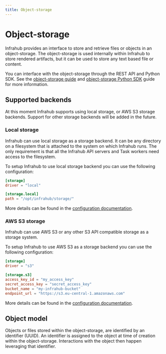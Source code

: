 ```yaml
---
title: Object-storage
---
```


# Object-storage

Infrahub provides an interface to store and retrieve files or objects in an object-storage. The object-storage is used internally within Infrahub to store rendered artifacts, but it can be used to store any text based file or content.

You can interface with the object-storage through the REST API and Python SDK.
See the [object-storage guide](../guides/object-storage) and [object-storage Python SDK]($(base_url)python-sdk/guides/object-storage) guide for more information.

## Supported backends

At this moment Infrahub supports using local storage, or AWS S3 storage backends. Support for other storage backends will be added in the future.

### Local storage

Infrahub can use local storage as a storage backend. It can be any directory on a filesystem that is attached to the system on which Infrahub runs. The only requirement is that all the Infrahub API servers and Task workers need access to the filesystem.

To setup Infrahub to use local storage backend you can use the following configuration:

```toml
[storage]
driver = "local"

[storage.local]
path = "/opt/infrahub/storage/"
```

More details can be found in the [configuration documentation](../reference/configuration).

### AWS S3 storage

Infrahub can use AWS S3 or any other S3 API compatible storage as a storage system.

To setup Infrahub to use AWS S3 as a storage backend you can use the following configuration:

```toml
[storage]
driver = "s3"

[storage.s3]
access_key_id = "my_access_key"
secret_access_key = "secret_access_key"
bucket_name = "my-infrahub-bucket"
endpoint_url = "https://s3.eu-central-1.amazonaws.com"
```

More details can be found in the [configuration documentation](../reference/configuration).

## Object model

Objects or files stored within the object-storage, are identified by an identifier (UUID). An identifier is assigned to the object at time of creation within the object-storage. Interactions with the object then happen leveraging that identifier.
